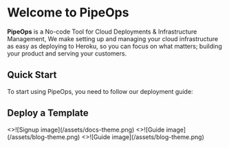 # Welcome to PipeOps

**PipeOps** is a No-code Tool for Cloud Deployments & Infrastructure Management, We make setting up and managing your cloud infrastructure as easy as deploying to Heroku, so you can focus on what matters; building your product and serving your customers.

## Quick Start


To start using PipeOps, you need to follow our deployment guide:

<Cards num={2}>
  <Card
    image
    arrow
    title="Guide"
    href="/guide">
  </Card>
  <Card
    image
    arrow
    title="Deploy your first project"
    href="https://console.pipeops.io/auth/signup">
  </Card>
</Cards>

## Deploy a Template

<Cards num={3}>
  <Card
    image
    arrow
    title="Django"
    href="https://www.gitsecure.dev/">
    <>![Signup image](/assets/docs-theme.png)</>
  </Card>
  <Card
    image
    arrow
    title="FastAPI"
    href="/docs/guide">
    <>![Guide image](/assets/blog-theme.png)</>
  </Card>
  <Card
    image
    arrow
    title="Flask"
    href="/docs/guide">
    <>![Guide image](/assets/blog-theme.png)</>
  </Card>
</Cards>

